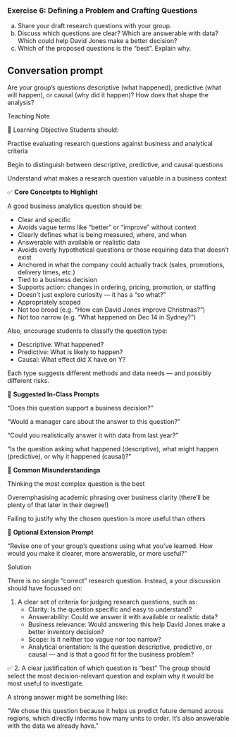 <!-- question-type: inclass -->
### Exercise 6: Defining a Problem and Crafting Questions

(a) Share your draft research questions with your group.
(b) Discuss which questions are clear? Which are answerable with data? Which could help David Jones make a better decision?
(c) Which of the proposed questions is the "best". Explain why.

::: {.callout-tip} 
## Conversation prompt  
Are your group's questions descriptive (what happened), predictive (what will happen), or causal (why did it happen)? How does that shape the analysis?
:::

<!-- BEGIN PROFILE:r-teaching-guide -->
::: {.content-visible when-profile="r-teaching-guide"}

::: {.teaching-block}

::: {.teaching-block-header}
Teaching Note
:::

::: {.teaching-block-body}

🎯 Learning Objective
Students should:

Practise evaluating research questions against business and analytical criteria

Begin to distinguish between descriptive, predictive, and causal questions

Understand what makes a research question valuable in a business context

✅  **Core Concetpts to Highlight**

A good business analytics question should be:

- Clear and specific
- Avoids vague terms like "better" or "improve" without context
- Clearly defines what is being measured, where, and when
- Answerable with available or realistic data
- Avoids overly hypothetical questions or those requiring data that doesn’t exist
- Anchored in what the company could actually track (sales, promotions, delivery times, etc.)
- Tied to a business decision
- Supports action: changes in ordering, pricing, promotion, or staffing
- Doesn’t just explore curiosity — it has a “so what?”
- Appropriately scoped
- Not too broad (e.g. “How can David Jones improve Christmas?”)
- Not too narrow (e.g. “What happened on Dec 14 in Sydney?”)

Also, encourage students to classify the question type:

- Descriptive: What happened?
- Predictive: What is likely to happen?
- Causal: What effect did X have on Y?

Each type suggests different methods and data needs — and possibly different risks.

💬 **Suggested In-Class Prompts**

“Does this question support a business decision?”

“Would a manager care about the answer to this question?”

“Could you realistically answer it with data from last year?”

“Is the question asking what happened (descriptive), what might happen (predictive), or why it happened (causal)?”

📌 **Common Misunderstandings**

Thinking the most complex question is the best

Overemphasising academic phrasing over business clarity (there'll be plenty of that later in their degree!)

Failing to justify why the chosen question is more useful than others

📝 **Optional Extension Prompt**

“Revise one of your group's questions using what you’ve learned. How would you make it clearer, more answerable, or more useful?”

:::

:::

:::
<!-- END PROFILE:r-teaching-guide -->

<!-- BEGIN PROFILE:r-solutions -->
::: {.content-visible when-profile="r-solutions" when-profile="r-teaching-guide"}

::: {.solution-block}

::: {.solution-block-header}
Solution
:::

::: {.solution-block-body}

There is no single “correct” research question. Instead, a your discussion should have focussed on:

1. A clear set of criteria for judging research questions, such as:
    - Clarity: Is the question specific and easy to understand?
    - Answerability: Could we answer it with available or realistic data?
    - Business relevance: Would answering this help David Jones make a better inventory decision?
    - Scope: Is it neither too vague nor too narrow?
    - Analytical orientation: Is the question descriptive, predictive, or causal — and is that a good fit for the business problem?

✅ 2. A clear justification of which question is “best”
The group should select the most decision-relevant question and explain why it would be most useful to investigate.

A strong answer might be something like:

“We chose this question because it helps us predict future demand across regions, which directly informs how many units to order. It's also answerable with the data we already have.”
:::

:::

:::
<!-- END PROFILE:r-solutions -->
